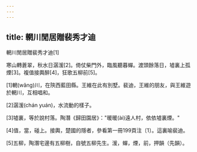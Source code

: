 ```yaml
---
---
---
```

title: 輞川閒居贈裴秀才迪
---




輞川閒居贈裴秀才迪[1]

寒山轉蒼翠，秋水日潺湲[2]。倚仗柴門外，臨風聽暮蟬。渡頭餘落日，墟裏上孤煙[3]。複值接輿醉[4]，狂歌五柳前[5]。

[1]輞(wǎng)川，在陝西藍田縣。王維在此有別墅。裴迪，王維的朋友，與王維遊於輞川，互相唱和。

[2]潺湲(chán yuán)，水流動的樣子。

[3]墟裏，等於說村落。陶潛《歸田園居》："暖暖(ài)遠人村，依依墟裏煙。"

[4]值，當，碰上。接輿，楚國的隱者，參看第一冊199頁注〔1〕。這裏喻裴迪。

[5]五柳，陶潛宅邊有五柳樹，自號五柳先生。湲，蟬，煙，前，押韻（先韻）。